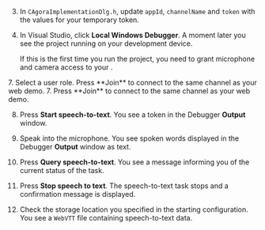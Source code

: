 <PlatformWrapper platform="windows">

3.  In  `CAgoraImplementationDlg.h`, update `appId`, `channelName` and `token` with the values for your temporary token.

1.  In Visual Studio, click **Local Windows Debugger**. A moment later you see the project running on your development device.

    If this is the first time you run the project, you need to grant microphone and camera access to your <Vpl k="CLIENT"/>.

<ProductWrapper product="interactive-live-streaming">
7. Select a user role. Press **Join** to connect to the same channel as your web demo.
</ProductWrapper>

<ProductWrapper notAllowed="interactive-live-streaming">
7. Press **Join** to connect to the same channel as your web demo.
</ProductWrapper>

8. Press **Start speech-to-text**. You see a token in the Debugger **Output** window. 

9. Speak into the microphone. You see spoken words displayed in the Debugger **Output** window as text.

10. Press **Query speech-to-text**. You see a message informing you of the current status of the task.

11. Press **Stop speech to text**. The speech-to-text task stops and a confirmation message is displayed. 

12. Check the storage location you specified in the starting configuration. You see a `WebVTT` file containing speech-to-text data.

</PlatformWrapper>
